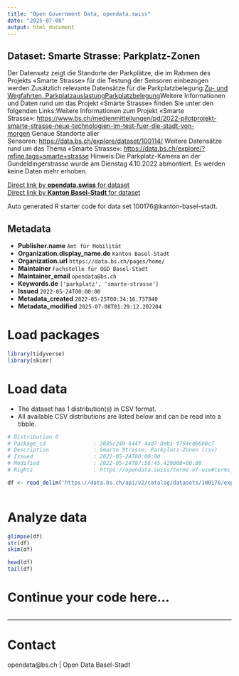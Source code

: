 ```yaml
---
title: "Open Government Data, opendata.swiss"
date: "2025-07-08"
output: html_document
---
```


## Dataset: Smarte Strasse: Parkplatz-Zonen

Der Datensatz zeigt die Standorte der Parkplätze, die im Rahmen des Projekts «Smarte Strasse» für die Testung der Sensoren einbezogen werden.Zusätzlich relevante Datensätze für die Parkplatzbelegung:[Zu- und Wegfahrten, Parkplatzauslastung](https://data.bs.ch/explore/dataset/100171/)[Parkplatzbelegung](https://data.bs.ch/explore/dataset/100160/)Weitere Informationen und Daten rund um das Projekt «Smarte Strasse» finden Sie unter den folgenden Links:Weitere Informationen zum Projekt «Smarte Strasse»: [https://www.bs.ch/medienmitteilungen/pd/2022-pilotprojekt-smarte-strasse-neue-technologien-im-test-fuer-die-stadt-von-morgen](https://www.bs.ch/medienmitteilungen/pd/2022-pilotprojekt-smarte-strasse-neue-technologien-im-test-fuer-die-stadt-von-morgen) Genaue Standorte aller Sensoren: [https://data.bs.ch/explore/dataset/100114/](https://data.bs.ch/explore/dataset/100114/) Weitere Datensätze rund um das Thema «Smarte Strasse»: [https://data.bs.ch/explore/?refine.tags=smarte+strasse](https://data.bs.ch/explore/?refine.tags=smarte+strasse) Hinweis:Die Parkplatz-Kamera an der Gundeldingerstrasse wurde am Dienstag 4.10.2022 abmontiert. Es werden keine Daten mehr erhoben.

[Direct link by **opendata.swiss** for dataset](https://opendata.swiss/de/dataset/smarte-strasse-parkplatz-zonen)<br>
[Direct link by **Kanton Basel-Stadt** for dataset](https://data.bs.ch/explore/dataset/100176/)

Auto generated R starter code for data set 100176@kanton-basel-stadt.

## Metadata

- **Publisher.name** `Amt für Mobilität`
- **Organization.display_name.de** `Kanton Basel-Stadt`
- **Organization.url** `https://data.bs.ch/pages/home/`
- **Maintainer** `Fachstelle für OGD Basel-Stadt`
- **Maintainer_email** `opendata@bs.ch`
- **Keywords.de** `['parkplatz', 'smarte-strasse']`
- **Issued** `2022-05-24T00:00:00`
- **Metadata_created** `2022-05-25T00:34:16.737840`
- **Metadata_modified** `2025-07-08T01:29:12.202204`


# Load packages

```r

library(tidyverse)
library(skimr)

```

# Load data

-   The dataset has 1 distribution(s) in CSV format.
-   All available CSV distributions are listed below and can be read into a tibble.

```r

# Distribution 0
# Package_id               : 3805c249-644f-4ad7-8eb1-f794cd06b8c7
# Description              : Smarte Strasse: Parkplatz-Zonen (csv)
# Issued                   : 2022-05-24T00:00:00
# Modified                 : 2022-05-24T07:58:45.429000+00:00
# Rights                   : https://opendata.swiss/terms-of-use#terms_by

df <- read_delim('https://data.bs.ch/api/v2/catalog/datasets/100176/exports/csv?use_labels=true')



```

# Analyze data

```r

glimpse(df)
str(df)
skim(df)

head(df)
tail(df)

```

# Continue your code here...

```r

```

------------------------------------------------------------------------

# Contact

opendata@bs.ch | Open Data Basel-Stadt

